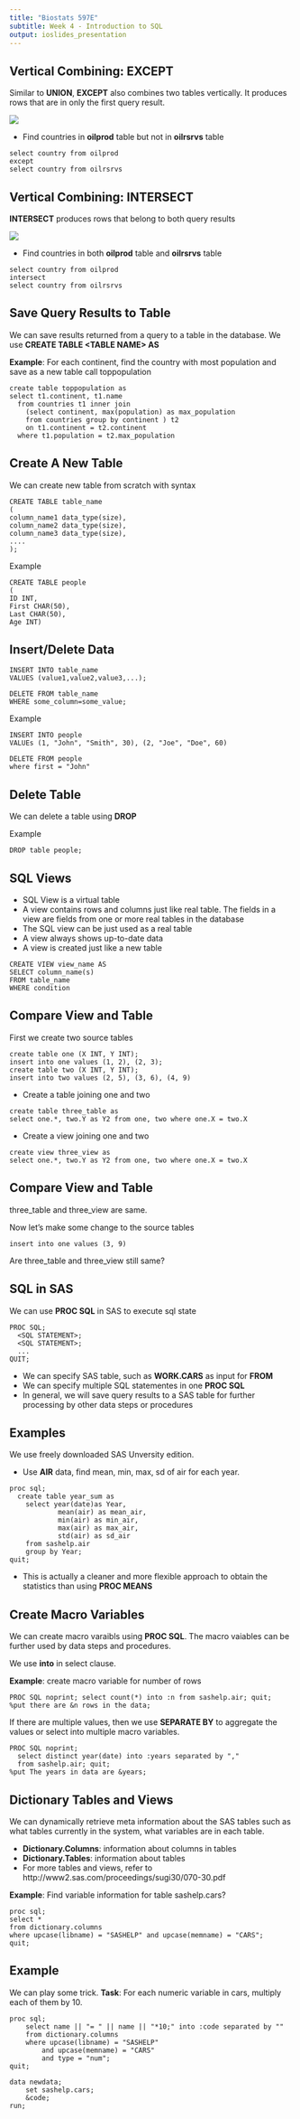 ```yaml
---
title: "Biostats 597E"
subtitle: Week 4 - Introduction to SQL
output: ioslides_presentation
---
```


## Vertical Combining: EXCEPT

Similar to **UNION**, **EXCEPT** also combines two tables vertically. It produces rows that are in only the first query result.

![](fig/except.png)

- Find countries in **oilprod** table but not in **oilrsrvs** table
```
select country from oilprod
except
select country from oilrsrvs
```

## Vertical Combining: INTERSECT

**INTERSECT** produces rows that belong to both query results

![](fig/intersect.png)

- Find countries in both **oilprod** table and **oilrsrvs** table

```
select country from oilprod
intersect
select country from oilrsrvs
```

## Save Query Results to Table

We can save results returned from a query to a table in the database. We use **CREATE TABLE \<TABLE NAME\> AS**

**Example**: For each continent, find the country with most population and save as a new table call toppopulation

```
create table toppopulation as
select t1.continent, t1.name
  from countries t1 inner join
    (select continent, max(population) as max_population 
    from countries group by continent ) t2
    on t1.continent = t2.continent
  where t1.population = t2.max_population

```

## Create A New Table

We can create new table from scratch with syntax
```
CREATE TABLE table_name
(
column_name1 data_type(size),
column_name2 data_type(size),
column_name3 data_type(size),
....
);
```

Example
```
CREATE TABLE people
(
ID INT,
First CHAR(50),
Last CHAR(50),
Age INT)
```

## Insert/Delete Data
```
INSERT INTO table_name
VALUES (value1,value2,value3,...);
```
```
DELETE FROM table_name
WHERE some_column=some_value;
```

Example
```
INSERT INTO people
VALUEs (1, "John", "Smith", 30), (2, "Joe", "Doe", 60)
```

```
DELETE FROM people
where first = "John"
```

## Delete Table

We can delete a table using **DROP**

Example

```
DROP table people;
```

## SQL Views

- SQL View is a virtual table
- A view contains rows and columns just like real table. The fields in a view are fields from one or more real tables in the database
- The SQL view can be just used as a real table
- A view always shows up-to-date data
- A view is created just like a new table

```
CREATE VIEW view_name AS
SELECT column_name(s)
FROM table_name
WHERE condition
```

## Compare View and Table

First we create two source tables

```
create table one (X INT, Y INT);
insert into one values (1, 2), (2, 3);
create table two (X INT, Y INT);
insert into two values (2, 5), (3, 6), (4, 9)
```

- Create a table joining one and two
```
create table three_table as
select one.*, two.Y as Y2 from one, two where one.X = two.X
```

- Create a view joining one and two
```
create view three_view as
select one.*, two.Y as Y2 from one, two where one.X = two.X
```

## Compare View and Table

three_table and three_view are same.

Now let's make some change to the source tables

```
insert into one values (3, 9)
```

Are three_table and three_view still same?

## SQL in SAS

We can use **PROC SQL** in SAS to execute sql state

```
PROC SQL;
  <SQL STATEMENT>;
  <SQL STATEMENT>;
  ...
QUIT;
```

- We can specify SAS table, such as **WORK.CARS** as input for **FROM**
- We can specify multiple SQL statementes in one **PROC SQL**
- In general, we will save query results to a SAS table for further processing by other data steps or procedures

## Examples
We use freely downloaded SAS Unversity edition.

- Use **AIR** data, find mean, min, max, sd of air for each year.

```
proc sql;
  create table year_sum as
	select year(date)as Year, 
	        mean(air) as mean_air,
	        min(air) as min_air,
	        max(air) as max_air,
	        std(air) as sd_air
	from sashelp.air
	group by Year;
quit;
```

- This is actually a cleaner and more flexible approach to obtain the statistics than using **PROC MEANS**

## Create Macro Variables

We can create macro varaibls using **PROC SQL**. The macro vaiables can be further used by data steps and procedures.

We use **into** in select clause.

**Example**: create macro variable for number of rows
```
PROC SQL noprint; select count(*) into :n from sashelp.air; quit;
%put there are &n rows in the data;
```

If there are multiple values, then we use **SEPARATE BY** to aggregate the values or select into multiple macro variables.

```
PROC SQL noprint;
  select distinct year(date) into :years separated by ","
  from sashelp.air; quit;
%put The years in data are &years;
```

## Dictionary Tables and Views
We can dynamically retrieve meta information about the SAS tables such as what tables currently in the system, what variables are in each table.

- **Dictionary.Columns**: information about columns in tables
- **Dictionary.Tables**: information about tables
- For more tables and views, refer to http://www2.sas.com/proceedings/sugi30/070-30.pdf

**Example**: Find variable information for table sashelp.cars?
```
proc sql;
select *
from dictionary.columns
where upcase(libname) = "SASHELP" and upcase(memname) = "CARS";
quit;
```

## Example
We can play some trick.
**Task**: For each numeric variable in cars, multiply each of them by 10.

```
proc sql;
	select name || "= " || name || "*10;" into :code separated by ""
	from dictionary.columns
	where upcase(libname) = "SASHELP"
    	and upcase(memname) = "CARS"
    	and type = "num";
quit;

data newdata;
  	set sashelp.cars;
  	&code;
run;
```




